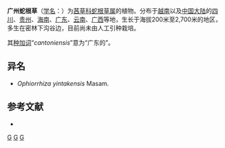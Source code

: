 {{Speciesbox
| genus = Ophiorrhiza
| species = cantoniensis
| authority = Hance, 1862
| synonyms = ''Ophiorrhiza japonica'' var. ''cantoniensis'' (Hance) Hatus., 1994
}}

'''广州蛇根草'''（[[学名|学名]]：{{lang|la|''Ophiorrhiza cantoniensis''}}）为[[茜草科|茜草科]][[蛇根草属|蛇根草属]]的植物。分布于[[越南|越南]]以及[[中国大陆|中国大陆]]的[[四川|四川]]、[[贵州|贵州]]、[[海南|海南]]、[[广东|广东]]、[[云南|云南]]、[[广西|广西]]等地，生长于海拔200米至2,700米的地区，多生在密林下沟谷边，目前尚未由人工引种栽培。

其[[种加词|种加词]]“''cantoniensis''”意为“广东的”。

== 异名 ==
* ''Ophiorrhiza yintakensis'' Masam.

== 参考文献 ==
<div class="references-small">
* {{cite web| url =http://www.bioinfo.cn/db05/KmzwSpecies.php?action=view&id=19974| title =广州蛇根草| work =《中国高等植物数据库全库》| publisher =中国科学院微生物研究所| author =昆明植物研究所| accessdate =2009-02-25| deadurl =yes| archiveurl =https://web.archive.org/web/20160305082145/http://www.bioinfo.cn/db05/KmzwSpecies.php?action=view&id=19974| archivedate =2016-03-05}}
</div>
{{Taxonbar|from=Q11062190}}

[[Category:蛇根草属|G]]
[[Category:广东植物|G]]
[[Category:1862年描述的植物|G]]


{{植物小作品}}